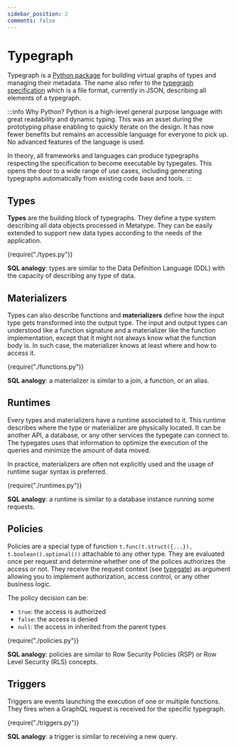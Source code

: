 ```yaml
---
sidebar_position: 2
comments: false
---
```



# Typegraph

Typegraph is a [Python package](https://pypi.org/project/typegraph/) for building virtual graphs of types and managing their metadata. The name also refer to the [typegraph specification](/docs/reference/specification) which is a file format, currently in JSON, describing all elements of a typegraph.

:::info Why Python?
Python is a high-level general purpose language with great readability and dynamic typing. This was an asset during the prototyping phase enabling to quickly iterate on the design. It has now fewer benefits but remains an accessible language for everyone to pick up. No advanced features of the language is used.

In theory, all frameworks and languages can produce typegraphs respecting the specification to become executable by typegates. This opens the door to a wide range of use cases, including generating typegraphs automatically from existing code base and tools.
:::

## Types

**Types** are the building block of typegraphs. They define a type system describing all data objects processed in Metatype. They can be easily extended to support new data types according to the needs of the application.

<CodeBlock language="python">{require("./types.py")}</CodeBlock>

**SQL analogy**: types are similar to the Data Definition Language (DDL) with the capacity of describing any type of data.

## Materializers

Types can also describe functions and **materializers** define how the input type gets transformed into the output type. The input and output types can understood like a function signature and a materializer like the function implementation, except that it might not always know what the function body is. In such case, the materializer knows at least where and how to access it.

<CodeBlock language="python">{require("./functions.py")}</CodeBlock>

**SQL analogy**: a materializer is similar to a join, a function, or an alias.

## Runtimes

Every types and materializers have a runtime associated to it. This runtime describes where the type or materializer are physically located. It can be another API, a database, or any other services the typegate can connect to. The typegates uses that information to optimize the execution of the queries and minimize the amount of data moved.

In practice, materializers are often not explicitly used and the usage of runtime sugar syntax is preferred.

<CodeBlock language="python">{require("./runtimes.py")}</CodeBlock>

**SQL analogy**: a runtime is similar to a database instance running some requests.

## Policies

Policies are a special type of function `t.func(t.struct({...}), t.boolean().optional())` attachable to any other type. They are evaluated once per request and determine whether one of the polices authorizes the access or not. They receive the request context (see [typegate](./typegate)) as argument allowing you to implement authorization, access control, or any other business logic.

The policy decision can be:

- `true`: the access is authorized
- `false`: the access is denied
- `null`: the access in inherited from the parent types

<CodeBlock language="python">{require("./policies.py")}</CodeBlock>

**SQL analogy**: policies are similar to Row Security Policies (RSP) or Row Level Security (RLS) concepts.

## Triggers

Triggers are events launching the execution of one or multiple functions. They fires when a GraphQL request is received for the specific typegraph.

<CodeBlock language="python">{require("./triggers.py")}</CodeBlock>

**SQL analogy**: a trigger is similar to receiving a new query.
